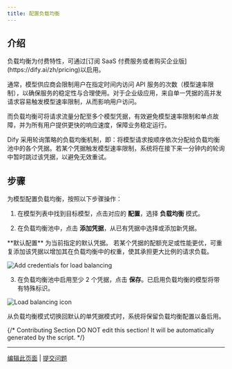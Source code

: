 ```yaml
---
title: 配置负载均衡
---
```


## 介绍

<Info>
负载均衡为付费特性，可通过[订阅 SaaS 付费服务或者购买企业版](https://dify.ai/zh/pricing)以启用。
</Info>

通常，模型供应商会限制用户在指定时间内访问 API 服务的次数（模型速率限制），以确保服务的稳定性与合理使用。对于企业级应用，来自单一凭据的高并发请求容易触发模型速率限制，从而影响用户访问。

而负载均衡可将请求流量分配至多个模型凭据，有效避免模型速率限制和单点故障，并为所有用户提供更快的响应速度，保障业务稳定运行。

Dify 采用轮询策略的负载均衡机制，即：将模型请求按顺序依次分配给负载均衡池中的各个凭据。若某个凭据触发模型速率限制，系统将在接下来一分钟内的轮询中暂时跳过该凭据，以避免无效重试。

## 步骤

为模型配置负载均衡，按照以下步骤操作：

1. 在模型列表中找到目标模型，点击对应的 **配置**，选择 **负载均衡** 模式。

2. 在负载均衡池中，点击 **添加凭据**，从已有凭据中选择或添加新凭据。

<Info>
**默认配置** 为当前指定的默认凭据。
</Info>

<Tip>
若某个凭据的配额充足或性能更优，可重复添加该凭据以增加其在负载均衡中的权重，使其承担更大比例的请求负载。
</Tip>

![Add credentials for load balancing](/images/add_load_balancing_credential.png)

3. 在负载均衡池中启用至少 2 个凭据，点击 **保存**。已启用负载均衡的模型将带有特殊标识。

![Load balancing icon](/images/load_balancing_icon.png)

<Info>
从负载均衡模式切换回默认的单凭据模式时，系统将保留负载均衡配置以备后用。
</Info>

{/*
Contributing Section
DO NOT edit this section!
It will be automatically generated by the script.
*/}

---

[编辑此页面](https://github.com/langgenius/dify-docs/edit/main/zh-hans/guides/model-configuration/load-balancing.mdx) | [提交问题](https://github.com/langgenius/dify-docs/issues/new?template=docs.yml)

